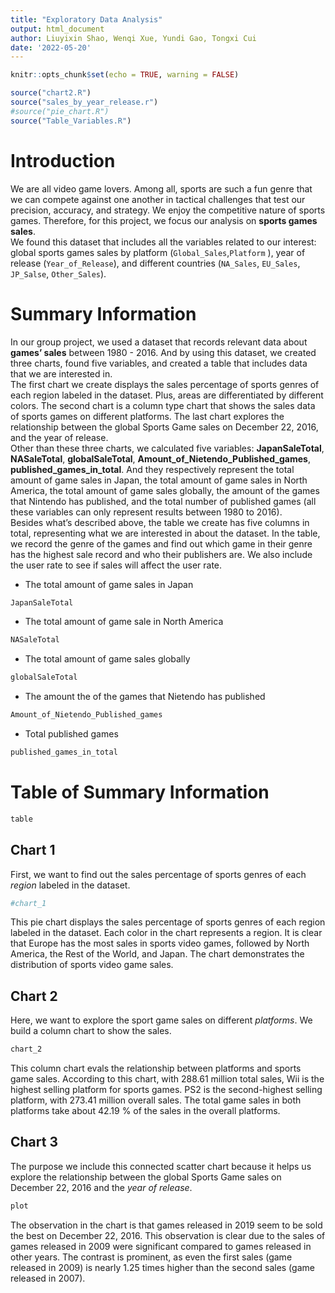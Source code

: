```yaml
---
title: "Exploratory Data Analysis"
output: html_document
author: Liuyixin Shao, Wenqi Xue, Yundi Gao, Tongxi Cui
date: '2022-05-20'
---
```


```r
knitr::opts_chunk$set(echo = TRUE, warning = FALSE)
```

```r
source("chart2.R")
source("sales_by_year_release.r")
#source("pie_chart.R")
source("Table_Variables.R")
```


# Introduction

We are all video game lovers. Among all, sports are such a fun genre that we can compete against one another in tactical challenges that test our precision, accuracy, and strategy. We enjoy the competitive nature of sports games. Therefore, for this project, we focus our analysis on **sports games sales**.      
We found this dataset that includes all the variables related to our interest: global sports games sales by platform (`Global_Sales`,`Platform` ), year of release (`Year_of_Release`), and different countries (`NA_Sales`, `EU_Sales`, `JP_Salse`, `Other_Sales`).      

# Summary Information
In our group project, we used a dataset that records relevant data about **games’ sales** between 1980 - 2016. And by using this dataset, we created three charts, found five variables, and created a table that includes data that we are interested in.       
The first chart we create displays the sales percentage of sports genres of each region labeled in the dataset. Plus, areas are differentiated by different colors. The second chart is a column type chart that shows the sales data of sports games on different platforms. The last chart explores the relationship between the global Sports Game sales on December 22, 2016, and the year of release.           
Other than these three charts, we calculated five variables: **JapanSaleTotal**, **NASaleTotal**, **globalSaleTotal**, **Amount_of_Nietendo_Published_games**, **published_games_in_total**. And they respectively represent the total amount of game sales in Japan, the total amount of game sales in North America, the total amount of game sales globally, the amount of the games that Nintendo has published, and the total number of published games (all these variables can only represent results between 1980 to 2016).                   
Besides what’s described above, the table we create has five columns in total, representing what we are interested in about the dataset. In the table, we record the genre of the games and find out which game in their genre has the highest sale record and who their publishers are. We also include the user rate to see if sales will affect the user rate.   
      
- The total amount of game sales in Japan
```r
JapanSaleTotal
```
- The total amount of game sale in North America
```r
NASaleTotal
```
- The total amount of game sales globally
```r
globalSaleTotal
```
- The amount the of the games that Nietendo has published   
```r
Amount_of_Nietendo_Published_games
```
- Total published games
```r
published_games_in_total
```

 
# Table of Summary Information
```r
table
```


## Chart 1
First, we want to find out the sales percentage of sports genres of each _region_ labeled in the dataset.     
```r
#chart_1
```
                           
This pie chart displays the sales percentage of sports genres of each region labeled in the dataset. Each color in the chart represents a region. It is clear that Europe has the most sales in sports video games, followed by North America, the Rest of the World, and Japan. The chart demonstrates the distribution of sports video game sales.       

## Chart 2
Here, we want to explore the sport game sales on different _platforms_. We build a column chart to show the sales.    
           
```r
chart_2
```
       
This column chart evals the relationship between platforms and sports game sales. According to this chart, with 288.61 million total sales, Wii is the highest selling platform for sports games. PS2 is the second-highest selling platform, with 273.41 million overall sales. The total game sales in both platforms take about 42.19 % of the sales in the overall platforms.        

## Chart 3
The purpose we include this connected scatter chart because it helps us explore the relationship between the global Sports Game sales on December 22, 2016 and the _year of release_.      
```r
plot
```
                     
The observation in the chart is that games released in 2019 seem to be sold the best on December 22, 2016. This observation is clear due to the sales of games released in 2009 were significant compared to games released in other years. The contrast is prominent, as even the first sales (game released in 2009) is nearly 1.25 times higher than the second sales (game released in 2007).         



